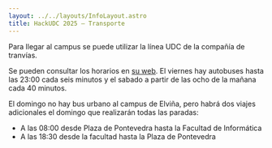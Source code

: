 ```yaml
---
layout: ../../layouts/InfoLayout.astro
title: HackUDC 2025 — Transporte
---
```


Para llegar al campus se puede utilizar la línea UDC de la compañía de tranvías.

Se pueden consultar los horarios en [su web](https://itranvias.com). El viernes hay autobuses hasta las 23:00 cada seis minutos y el sabado a partir de las ocho de la mañana cada 40 minutos.

El domingo no hay bus urbano al campus de Elviña, pero habrá dos viajes adicionales el domingo que realizarán todas las paradas:

- A las 08:00 desde Plaza de Pontevedra hasta la Facultad de Informática
- A las 18:30 desde la facultad hasta la Plaza de Pontevedra
